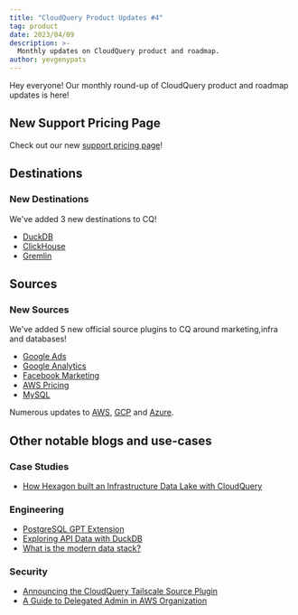 ```yaml
---
title: "CloudQuery Product Updates #4"
tag: product
date: 2023/04/09
description: >-
  Monthly updates on CloudQuery product and roadmap.
author: yevgenypats
---
```



<BlogHeader/>

Hey everyone! Our monthly round-up of CloudQuery product and roadmap updates is here!

## New Support Pricing Page

Check out our new [support pricing page](https://www.cloudquery.io/pricing)!

## Destinations

### New Destinations

We've added 3 new destinations to CQ!

* [DuckDB](https://www.cloudquery.io/docs/plugins/destinations/duckdb/overview)
* [ClickHouse](https://www.cloudquery.io/docs/plugins/destinations/meilisearch/overview)
* [Gremlin](https://www.cloudquery.io/docs/plugins/destinations/gremlin/overview)

## Sources

### New Sources

We've added 5 new official source plugins to CQ around marketing,infra and databases!

* [Google Ads](https://www.cloudquery.io/docs/plugins/sources/googleads/overview)
* [Google Analytics](https://www.cloudquery.io/docs/plugins/sources/googleanalytics/overview)
* [Facebook Marketing](https://www.cloudquery.io/docs/plugins/sources/facebookmarketing/overview)
* [AWS Pricing](https://www.cloudquery.io/docs/plugins/sources/awspricing/overview)
* [MySQL](https://www.cloudquery.io/docs/plugins/sources/mysql/overview)

Numerous updates to [AWS](https://github.com/cloudquery/cloudquery/blob/main/plugins/source/aws/CHANGELOG.md), [GCP](https://github.com/cloudquery/cloudquery/blob/main/plugins/source/gcp/CHANGELOG.md) and [Azure](https://github.com/cloudquery/cloudquery/blob/main/plugins/source/azure/CHANGELOG.md).

## Other notable blogs and use-cases

### Case Studies

- [How Hexagon built an Infrastructure Data Lake with CloudQuery](https://www.cloudquery.io/blog/how-hexagon-built-an-infrastructure-data-lake)

### Engineering

- [PostgreSQL GPT Extension](https://github.com/cloudquery/pg_gpt)
- [Exploring API Data with DuckDB](https://www.cloudquery.io/blog/exploring-api-data-with-duckdb)
- [What is the modern data stack?](https://www.cloudquery.io/blog/what-is-the-modern-data-stack)

### Security

- [Announcing the CloudQuery Tailscale Source Plugin](https://www.cloudquery.io/blog/cloudquery_tailscale)
- [A Guide to Delegated Admin in AWS Organization](https://www.cloudquery.io/blog/guide-aws-org-delegation)

